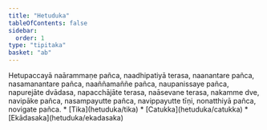 ```yaml
---
title: "Hetuduka"
tableOfContents: false
sidebar:
  order: 1
type: "tipitaka"
basket: "ab"
---
```



<DynamicBreadcrumb />

<Division number="51">

<Paragraph number="2148">
Hetupaccayā naārammaṇe pañca, naadhipatiyā terasa, naanantare pañca, nasamanantare pañca, naaññamaññe pañca, naupanissaye pañca, napurejāte dvādasa, napacchājāte terasa, naāsevane terasa, nakamme dve, navipāke pañca, nasampayutte pañca, navippayutte tīṇi, nonatthiyā pañca, novigate pañca.

</Paragraph>
</Division>

<TableOfContents>
* [Tika](hetuduka/tika)
* [Catukka](hetuduka/catukka)
* [Ekādasaka](hetuduka/ekadasaka)
</TableOfContents>